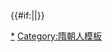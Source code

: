 {{Navbox
|state = {{{state|autocollapse}}}
|name = 隋朝皇后
|title = [[隋朝]][[中國皇后及妃嬪列表#隋|皇后]]（附隋末群雄皇后及追封、尊封皇后）
| style = width:650px; background:#A16B47
| group1 = 隋朝皇后
| list1 = 
 {{Navbox|child
 |evenodd = swap
 | group1 = [[隋文帝|高祖文皇帝]]
 | list1 = [[獨孤伽羅|文獻皇后獨狐伽羅]]
 | group2 = [[隋炀帝|炀帝]]
 | list2 = [[炀愍皇后|愍皇后蕭氏]]
}}
| group2 = 追封及尊封皇后
| list2= 
 {{Navbox|child
 |evenodd = swap 
 | group1 = [[楊忠 (北朝)|太祖武元帝]]
 | list1 = [[呂苦桃|元明皇后呂苦桃]]
 | group2 = [[楊昭|世宗孝成帝]]
 | list2 = [[劉良娣 (楊侗母)|聖感皇太后劉氏]]
}}
| group3 = 其他皇帝生母<br />（列出帝王为子）
| list3 = 
 {{Navbox|child
 |evenodd = swap
 | group1 = [[杨浩|秦王]]
 | list1 = [[崔妃 (秦王妃)|秦王妃崔氏]]
 | group2 = [[隋恭帝|恭帝]]
 | list2 = [[韦妃 (杨昭)|河南王妃韦氏]]
}}
| group4 = 隋末群雄
| list4= 
 {{Navbox|child
 |evenodd = swap 
 | group1 = [[薛舉|秦武帝]]
 | list1 = [[鞠皇后|皇后鞠氏]]
 | group2 = [[刘武周|定楊可汗]]
 | list2 = [[沮皇后|皇后沮氏]]
}}
| group5 = 其他皇帝正室
| list5 = 
 {{Navbox|child
 |evenodd = swap 
 | group1 = [[楊昭|隋世宗孝成帝]]
 | list1 = [[崔妃 (河南王妃)|河南王妃崔氏<sup>#<sup>]]
 | group2 = [[王世充|鄭帝]]
 | list2 = 正妻某氏
 | group3 = [[窦建德|夏王]]
 | list3 = [[曹氏 (窦建德)|曹氏]]
}}
|}}<includeonly>{{#if:{{{1|}}}||}}</includeonly><noinclude>
[[Category:中国皇后列表模板|{{PAGENAME}}]]
[[Category:隋朝皇后|*]]
[[Category:隋朝人模板‎]]
</noinclude>